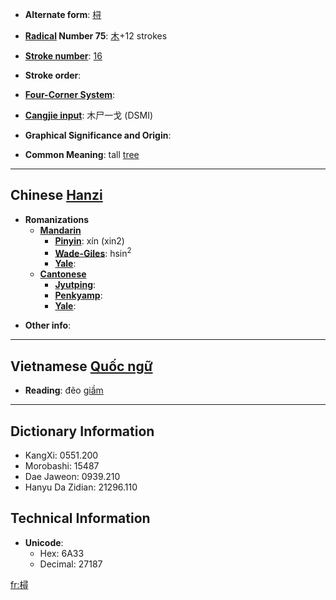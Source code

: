 * '''Alternate form''': [[桪]]

* '''[[Wiktionary:Chinese radical index| Radical]] Number 75''': [[Wiktionary:Chinese radical index 木|木]]+12 strokes

* '''[[Wiktionary:Chinese total strokes index|Stroke number]]''': [[Wiktionary:Chinese total strokes index 16|16]]

* '''Stroke order''': 

* '''[[Wiktionary:Chinese four corner index|Four-Corner System]]''': 

* '''[[Wiktionary:Chinese Cangjie index|Cangjie input]]''': 木尸一戈 (DSMI)

* '''Graphical Significance and Origin''': 

* '''Common Meaning''': tall [[tree]]

----

== Chinese [[Hanzi]] ==

* '''Romanizations'''
** '''[[Mandarin]]'''
*** '''[[Pinyin]]''': xín (xin2)
*** '''[[Wade-Giles]]''': hsin<sup>2</sup>
*** '''[[Yale]]''': 
** '''[[Cantonese]]'''
*** '''[[Jyutping]]''':
*** '''[[Penkyamp]]''': 
*** '''[[Yale]]''': 

* '''Other info''': 

----

== Vietnamese [[Quốc ngữ]] ==

* '''Reading''': đẽo [[giầm]] 

----

== Dictionary Information ==

* KangXi: 0551.200
* Morobashi: 15487
* Dae Jaweon: 0939.210
* Hanyu Da Zidian: 21296.110

== Technical Information ==

* '''Unicode''':
** Hex: 6A33
** Decimal: 27187

[[fr:樳]]
